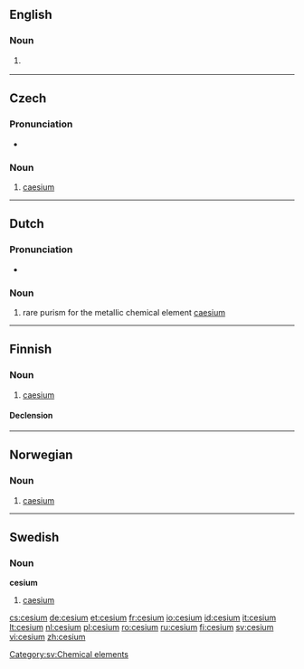 {{also|césium}}
==English==

===Noun===
{{en-noun|-}}

# {{US}} {{alternative spelling of|[[caesium]]}}
<!--Put derived terms, translations, etc, at "caesium"-->

----

==Czech==
{{wikipedia|lang=cs}}

===Pronunciation===
* {{IPA|/tsɛːzɪjʊm/|lang=cs}}

===Noun===
{{cs-noun|g=n}}

# [[caesium]]

----

==Dutch==
{{wikipedia|lang=nl}}

===Pronunciation===
* {{audio|Nl-cesium.ogg|Audio}}

===Noun===
{{infl|nl|noun|g=n}}

# rare purism for the metallic chemical element [[caesium]]

----

==Finnish==
{{wikipedia|lang=fi}}

===Noun===
{{infl|fi|noun}}

# {{chemical element|lang=fi}} [[caesium]]

====Declension====
{{fi-decl-tuoli|cesium|np=1}}

----

==Norwegian==

===Noun===
{{infl|no|noun}}

# {{chemical element|lang=no}} [[caesium]]

----

==Swedish==

===Noun===
{{sv-noun-unc-irreg-n|2=cesiumet}}
'''cesium''' {{n}}

# [[caesium]]

[[Category:sv:Chemical elements]]

[[cs:cesium]]
[[de:cesium]]
[[et:cesium]]
[[fr:cesium]]
[[io:cesium]]
[[id:cesium]]
[[it:cesium]]
[[lt:cesium]]
[[nl:cesium]]
[[pl:cesium]]
[[ro:cesium]]
[[ru:cesium]]
[[fi:cesium]]
[[sv:cesium]]
[[vi:cesium]]
[[zh:cesium]]